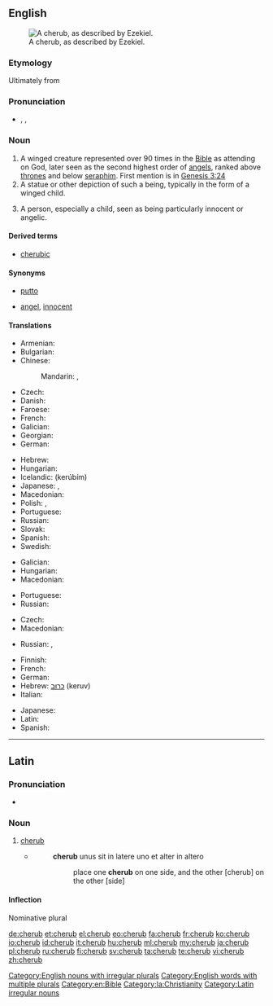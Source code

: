 {{also|Cherub}}
==English==
[[File:Tetramorph meteora.jpg|thumb|A cherub, as described by Ezekiel.]]

===Etymology===
Ultimately from {{etyl|he|en}} {{term|כרוב| כְּרוּב|tr= kerúv|lang=he|sc=Hebr}}

===Pronunciation===
* {{enPR|chĕrʹəb}}, {{IPA|/ˈtʃɛrəb/}}, {{X-SAMPA|/"tSEr@b/}}

===Noun===
{{en-noun|pl2=cherubim}}

# A winged creature represented over 90 times in the [[Bible]] as attending on God, later seen as the second highest order of [[angels]], ranked above [[throne]]s and below [[seraph]]im. First mention is in [http://en.wikisource.org/wiki/Bible_%28World_English%29/Genesis#Chapter_3 Genesis 3:24]
# A statue or other depiction of such a being, typically in the form of a winged child.
# {{figuratively}} A person, especially a child, seen as being particularly innocent or angelic.

====Derived terms====
* [[cherubic]]

====Synonyms====
* {{sense|winged child}} [[putto]]
* {{sense|innocent or angelic person}} [[angel]], [[innocent]]

====Translations====
{{trans-top|winged creature represented in the Bible as attending on God}}
* Armenian: {{t-|hy|քերովբե|tr=kʿerovbe|sc=Armn}}
* Bulgarian: {{t-|bg|херувим|m|tr=heruvím}}
* Chinese:
*: Mandarin: {{t|cmn|智天使|tr=zhìtiānshǐ|sc=Hani}}, {{t|cmn|基路伯|tr=jīlùbó|sc=Hani}}
* Czech: {{t-|cs|cherubín|m}}
* Danish: {{t-|da|kerub|c}}
* Faroese: {{t-|fo|kerúbur|m}}
* French: {{t+|fr|chérubin|m}}
* Galician: {{t-|gl|querubín|m}}
* Georgian: {{t-|ka|ქერუბინი|tr=kerubini|sc=Geor}}
* German: {{t+|de|Cherub|m}}
{{trans-mid}}
* Hebrew: {{t+|he|כרוב|m|tr=kerúv|alt=כְּרוּב|sc=Hebr}}
* Hungarian: {{t-|hu|kerub}}
* Icelandic: {{t-|is|kerúb|m}} (kerúbím)
* Japanese: {{t-|ja|智天使|tr=ちてんし, chitenshi|sc=Jpan}}, {{t-|ja|ケルブ|tr=kerubu|sc=Jpan}}
* Macedonian: {{t-|mk|херувим|m|tr=héruvim}}
* Polish: {{t+|pl|cherubin|m}}, {{t+|pl|cherub|m}}
* Portuguese: {{t+|pt|querubim}}
* Russian: {{t+|ru|херувим|m|tr=xeruvím}}
* Slovak: {{t-|sk|cherubín|m}}
* Spanish: {{t+|es|querubín|m}}
* Swedish: {{t+|sv|kerub|c}}
{{trans-bottom}}

{{trans-top|statue or other depiction of such a being}}
* Galician: {{t-|gl|querubín|m}}
* Hungarian: {{t-|hu|kerub}}
* Macedonian: {{t-|mk|херувим|m|tr=héruvim}}
{{trans-mid}}
* Portuguese: {{t+|pt|querubim|m}}
* Russian: {{t+|ru|херувим|m|tr=xeruvím}}
{{trans-bottom}}

{{trans-top|person seen as being particularly innocent or angelic}}
* Czech: {{t-|cs|andílek|m}}
* Macedonian: {{t-|mk|ангелче|n|tr=ángelče}}
{{trans-mid}}
* Russian: {{t+|ru|ангелок|m|tr=angelók|sc=Cyrl}}, {{t+|ru|ангелочек|m|tr=angelóček|sc=Cyrl}}
{{trans-bottom}}

{{checktrans-top}}
* Finnish: {{t+|fi|kerubi}}
* French: {{t+|fr|chérubin|m}}
* German: {{t+|de|Cherub|m}}
* Hebrew: [[כרוב|כרוּב]] (keruv) {{m}}
* Italian: {{t+|it|cherubino|m}}
{{trans-mid}}
* Japanese: {{t-|ja|智天使|tr=ちてんし, chitenshi}}
* Latin: {{t-|la|cherub|m}}
* Spanish: {{t+|es|querubín|m}}
{{trans-bottom}}

[[Category:English nouns with irregular plurals]]
[[Category:English words with multiple plurals]]
[[Category:en:Bible]]

----

==Latin==

===Pronunciation===
* {{a|Ecclesiastical}} {{IPA|/ˈkeː.rub/|lang=la}}

===Noun===
{{head|la|noun|g=m}}

# [[#English|cherub]]
#* {{RQ:Vulgate|Exodus|25|19}}
#*: '''cherub''' unus sit in latere uno et alter in altero
#*:: place one '''cherub''' on one side, and the other [cherub] on the other [side]

====Inflection====
Nominative plural {{term|cherubin|lang=la}}

[[Category:la:Christianity]]
[[Category:Latin irregular nouns]]

[[de:cherub]]
[[et:cherub]]
[[el:cherub]]
[[eo:cherub]]
[[fa:cherub]]
[[fr:cherub]]
[[ko:cherub]]
[[io:cherub]]
[[id:cherub]]
[[it:cherub]]
[[hu:cherub]]
[[ml:cherub]]
[[my:cherub]]
[[ja:cherub]]
[[pl:cherub]]
[[ru:cherub]]
[[fi:cherub]]
[[sv:cherub]]
[[ta:cherub]]
[[te:cherub]]
[[vi:cherub]]
[[zh:cherub]]